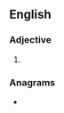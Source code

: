 ==English==

===Adjective===
{{head|en|adjective superlative form}}

# {{en-superlative of|earthy}}

===Anagrams===
* {{anagrams|en|a=aeehirstt|Earthites|heartiest|hesitater|hetaerist|shit-eater|shiteater}}